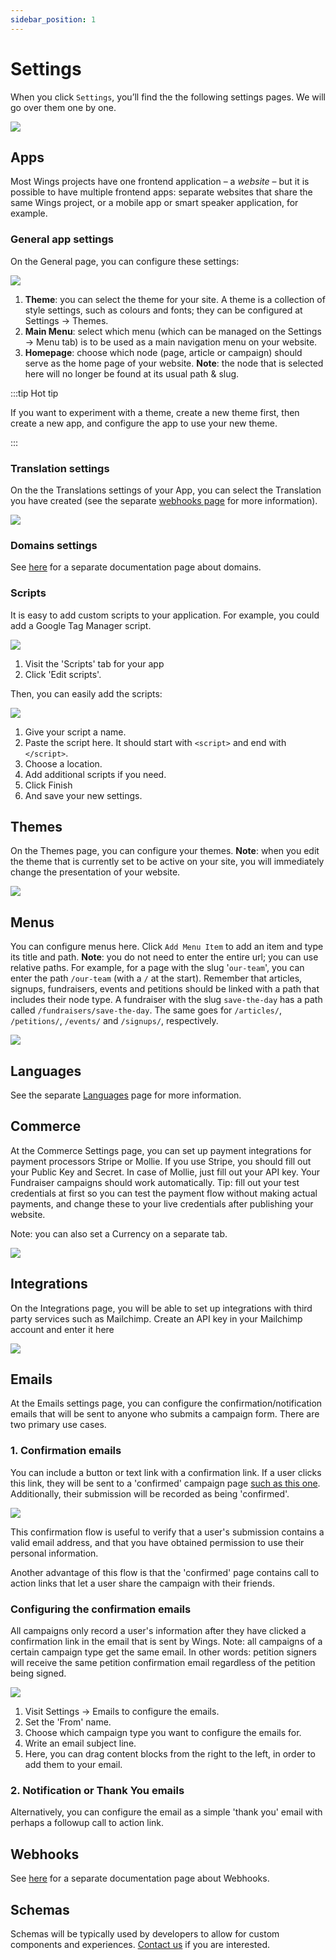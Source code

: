 ```yaml
---
sidebar_position: 1
---
```


# Settings

When you click `Settings`, you’ll find the the following settings pages. We will go over them one by one.

![](https://screens.wings.dev/CleanShot-2020-09-07-at-13.34.00-1599478452.png)

## Apps

Most Wings projects have one frontend application – a _website_ – but it is possible to have multiple frontend apps: separate websites that share the same Wings project, or a mobile app or smart speaker application, for example.

### General app settings

On the General page, you can configure these settings:

![](https://screens.wings.dev/CleanShot-2020-12-02-at-11.49.47-1606906227.png)

1. **Theme**: you can select the theme for your site. A theme is a collection of style settings, such as colours and fonts; they can be configured at Settings -> Themes.
2. **Main Menu**: select which menu (which can be managed on the Settings -> Menu tab) is to be used as a main navigation menu on your website.
3. **Homepage**: choose which node (page, article or campaign) should serve as the home page of your website. **Note**: the node that is selected here will no longer be found at its usual path & slug.

:::tip Hot tip

If you want to experiment with a theme, create a new theme first, then create a new app, and configure the app to use your new theme.

:::

### Translation settings

On the the Translations settings of your App, you can select the Translation you have created (see the separate [webhooks page](webhooks) for more information).

![](https://screens.wings.dev/CleanShot-2020-12-02-at-11.48.21-1606906138.png)

### Domains settings

See [here](custom-domains) for a separate documentation page about domains.

### Scripts

It is easy to add custom scripts to your application. For example, you could add a Google Tag Manager script.

![](https://screens.wings.dev/CleanShot-2020-12-02-at-11.52.51-1606906389.png)

1. Visit the 'Scripts' tab for your app
2. Click 'Edit scripts'.

Then, you can easily add the scripts:

![](https://screens.wings.dev/CleanShot-2020-12-02-at-11.54.25-1606906541.png)

1. Give your script a name.
2. Paste the script here. It should start with `<script>` and end with `</script>`.
3. Choose a location.
4. Add additional scripts if you need.
5. Click Finish
6. And save your new settings.

## Themes

On the Themes page, you can configure your themes. **Note**: when you edit the theme that is currently set to be active on your site, you will immediately change the presentation of your website.

![](https://screens.wings.dev/CleanShot-2020-09-07-at-13.50.20-1599479432.png)

## Menus

You can configure menus here. Click `Add Menu Item` to add an item and type its title and path. **Note**: you do not need to enter the entire url; you can use relative paths. For example, for a page with the slug '`our-team`', you can enter the path `/our-team` (with a `/` at the start). Remember that articles, signups, fundraisers, events and petitions should be linked with a path that includes their node type. A fundraiser with the slug `save-the-day` has a path called `/fundraisers/save-the-day`. The same goes for `/articles/`, `/petitions/`, `/events/` and `/signups/`, respectively.

![](https://screens.wings.dev/Screen-Recording-2020-02-23-17-36-31-1582475796.gif)

## Languages

See the separate [Languages](webhooks) page for more information.

## Commerce

At the Commerce Settings page, you can set up payment integrations for payment processors Stripe or Mollie. If you use Stripe, you should fill out your Public Key and Secret. In case of Mollie, just fill out your API key. Your Fundraiser campaigns should work automatically. Tip: fill out your test credentials at first so you can test the payment flow without making actual payments, and change these to your live credentials after publishing your website.

Note: you can also set a Currency on a separate tab.

![](https://screens.wings.dev/CleanShot-2020-03-13-at-09.11.43-1584087129.png)

## Integrations

On the Integrations page, you will be able to set up integrations with third party services such as Mailchimp. Create an API key in your Mailchimp account and enter it here

![](https://screens.wings.dev/CleanShot-2020-02-23-at-17.54.20-1582476872.png)

## Emails

At the Emails settings page, you can configure the confirmation/notification emails that will be sent to anyone who submits a campaign form. There are two primary use cases.

### 1. Confirmation emails

You can include a button or text link with a confirmation link. If a user clicks this link, they will be sent to a 'confirmed' campaign page [such as this one](https://demo.wings.dev/petitions/demo-petition/confirmed). Additionally, their submission will be recorded as being 'confirmed'.

![](https://screens.wings.dev/CleanShot-2020-02-23-at-18.04.09-1582477476.png)

This confirmation flow is useful to verify that a user's submission contains a valid email address, and that you have obtained permission to use their personal information.

Another advantage of this flow is that the 'confirmed' page contains call to action links that let a user share the campaign with their friends.

### Configuring the confirmation emails

All campaigns only record a user's information after they have clicked a confirmation link in the email that is sent by Wings. Note: all campaigns of a certain campaign type get the same email. In other words: petition signers will receive the same petition confirmation email regardless of the petition being signed.

![](https://bureaubolster.s3-eu-west-1.amazonaws.com/IMG_1108.jpeg)

1. Visit Settings -> Emails to configure the emails.
2. Set the 'From' name.
3. Choose which campaign type you want to configure the emails for.
4. Write an email subject line.
5. Here, you can drag content blocks from the right to the left, in order to add them to your email.

### 2. Notification or Thank You emails

Alternatively, you can configure the email as a simple 'thank you' email with perhaps a followup call to action link.

## Webhooks

See [here](webhooks) for a separate documentation page about Webhooks.

## Schemas

Schemas will be typically used by developers to allow for custom components and experiences. [Contact us](mailto:dev@wings.dev) if you are interested.
